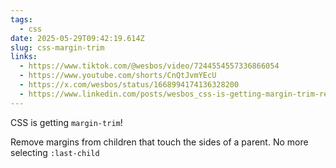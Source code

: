 ```yaml
---
tags:
  - css
date: 2025-05-29T09:42:19.614Z
slug: css-margin-trim
links:
  - https://www.tiktok.com/@wesbos/video/7244554557336866054
  - https://www.youtube.com/shorts/CnQtJvmYEcU
  - https://x.com/wesbos/status/1668994174136328200
  - https://www.linkedin.com/posts/wesbos_css-is-getting-margin-trim-remove-margins-activity-7074760087575162880-hgqb/
---
```


CSS is getting `margin-trim`! 

Remove margins from children that touch the sides of a parent. No more selecting `:last-child`
